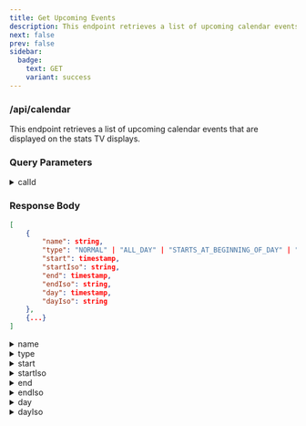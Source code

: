 ```yaml
---
title: Get Upcoming Events
description: This endpoint retrieves a list of upcoming calendar events that are displayed on the stats TV displays.
next: false
prev: false
sidebar:
  badge:
    text: GET
    variant: success
---
```





### <Badge text="GET" variant="success" size="large"/> /api/calendar
This endpoint retrieves a list of upcoming calendar events that are displayed on the stats TV displays.


### Query Parameters
<details>
    <summary>calId</summary>
    Google Calendar ID<br/>
    [Learn where to find this ID](/user-guide/misc/find-google-id/)
</details>


### Response Body
```json
[
    {
        "name": string,
        "type": "NORMAL" | "ALL_DAY" | "STARTS_AT_BEGINNING_OF_DAY" | "GOES_TILL_END_OF_DAY",
        "start": timestamp,
        "startIso": string,
        "end": timestamp,
        "endIso": string,
        "day": timestamp,
        "dayIso": string
    },
    {...}
]
```
<details>
    <summary>name</summary>
    Event title.
</details>
<details>
    <summary>type</summary>
    Type of event.  This determines how the event is displayed on the stats TV displays.<br/>
    If type is "NORMAL", all **except** the "day" and "dayIso" fields will be present.<br/>
    If type is "ALL_DAY", only the "day" and "dayIso" fields will be present.<br/>
    If type is "STARTS_AT_BEGINNING_OF_DAY", only the "end" and "endIso" fields will be present.<br/>
    If type is "GOES_TILL_END_OF_DAY", only the "start" and "startIso" fields will be present.
</details>
<details>
    <summary>start</summary>
    Unix Epoch format (millis).  This is the time when the event starts.  This will be displayed on the stats TV displays and is used to determine the order of events.
</details>
<details>
    <summary>startIso</summary>
    ISO 8601 formatted date string.
    Example: "2025-04-22T17:00:00.000-07:00"
</details>
<details>
    <summary>end</summary>
    Unix Epoch format (millis).  This is the time when the event ends.  This will be displayed on the stats TV displays and is used to determine the order of events.
</details>
<details>
    <summary>endIso</summary>
    ISO 8601 formatted date string.
    Example: "2025-04-22T17:00:00.000-07:00"
</details>
<details>
    <summary>day</summary>
    Unix Epoch format (millis).  This is any time on the day of the event.  This is used to determine the date of the event.  This will be displayed on the stats TV displays and is used to determine the order of events.
</details>
<details>
    <summary>dayIso</summary>
    ISO 8601 formatted date string.
    Example: "2025-05-15T00:00:00.000-07:00"
</details>